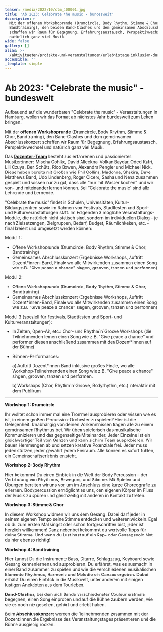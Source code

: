 ```yaml
---
teaser: /media/2022/10/ctm_100001.jpg
title: 'Ab 2023: Celebrate the music - bundesweit'
description: >-
  Mit der offenen Workshoprunde (Drumcircle, Body Rhythm, Stimme & Chor,
  Bandtraining), den beiden Band-Clashes und dem gemeinsamen Abschlusskonzert
  schaffen wir Raum für Begegnung, Erfahrungsaustausch, Perspektivwechsel und
  natürlich ganz viel Musik.
wide: false
gallery: []
alias: >-
  /aktivitaeten/projekte-und-veranstaltungen/erlebnistage-inklusion-durch-musik/ab-2023-celebrate-the-music-bundesweit
accessible: ''
_template: simple
---
```


# Ab 2023: "Celebrate the music" - bundesweit

Aufbauend auf die wunderbaren "Celebrate the music" - Veranstaltungen in Hamburg, wollen wir das Format ab nächstes Jahr bundesweit zum Leben bringen.

Mit der **offenen Workshoprunde** (Drumcircle, Body Rhythm, Stimme & Chor, Bandtraining), den Band-Clashes und dem gemeinsamen Abschlusskonzert schaffen wir Raum für Begegnung, Erfahrungsaustausch, Perspektivwechsel und natürlich ganz viel Musik.

Das [**Dozenten-Team**](https://www.grenzensindrelativ.de/aktivitaeten/projekte-und-veranstaltungen/celebrate-the-music/dozenten-team-workshops) besteht aus erfahrenen und passionierten Musiker:innen: Mischa Gohlke, David Alleckna, Volkan Baydar, Oded Kafri, Lili Czuya, Ben Schütz, Rico Bowen, Alexandra Pengler und Michael Nick. Diese haben bereits mit Größen wie Phil Collins, Madonna, Shakira, Dave Matthews Band, Udo Lindenberg, Roger Cicero, Sasha und Nena zusammen gespielt und wissen nur zu gut, dass alle “nur mit Wasser kochen” und wir von- und miteinander lernen können. Bei “Celebrate the music” sind alle Lehrende und Lernende.

<video-gallery class="wide" name="celebrate-the-music"></video-gallery>

"Celebrate the music" findet in Schulen, Universitäten, Kultur- Bildungszentren sowie im Rahmen von Festivals, Stadtfesten und Sport- und Kulturveranstaltungen statt. Im Folgenden 3 mögliche Veranstaltungs-Module, die natürlich nicht statisch sind, sondern im individuellen Dialog - je nach Zielsetzungen, Zielgruppen, Bedarf, Budget, Räumlichkeiten, etc. - final kreiert und umgesetzt werden können:

Modul 1:

* Offene Workshoprunde (Drumcircle, Body Rhythm, Stimme & Chor, Bandtraining)
* Gemeinsames Abschlusskonzert (Ergebnisse Workshops, Auftritt Dozent*innen-Band, Finale wo alle Mitwirkenden zusammen einen Song wie z.B. "Give peace a chance" singen, grooven, tanzen und performen)

Modul 2:

* Offene Workshoprunde (Drumcircle, Body Rhythm, Stimme & Chor, Bandtraining)
* Gemeinsames Abschlusskonzert (Ergebnisse Workshops, Auftritt Dozent*innen-Band, Finale wo alle Mitwirkenden zusammen einen Song wie z.B. "Give peace a chance" singen, grooven, tanzen und performen)

Modul 3 (speziell für Festivals, Stadtfesten und Sport- und Kulturveranstaltungen):

* In Zelten, Open-Air, etc.: Chor- und Rhythm´n´Groove Workshops (die Teilnehmenden lernen einen Song wie z.B. "Give peace a chance" und performen diesen anschließend zusammen mit den Dozent*innen auf der Bühne)
* Bühnen-Performances:

  a) Auftritt Dozent*innen Band inklusive großes Finale, wo alle Workshop-Teilnehmenden einen Song wie z.B. "Give peace a chance" singen, grooven, tanzen und performen.

  b) Workshops (Chor, Rhythm´n´Groove, Bodyrhythm, etc.) interaktiv mit dem Publikum

***

**Workshop 1: Drumcircle**

Ihr wolltet schon immer mal eine Trommel ausprobieren oder wissen wie es ist, in einem großen Percussion-Orchester zu spielen? Hier ist die Gelegenheit. Unabhängig von deinen Vorkenntnissen tragen alle zu einem gemeinsamen Rhythmus bei. Wir üben spielerisch das musikalische Kommunizieren und das gegenseitige Miteinander. Jeder Einzelne ist ein gleichwertiger Teil vom Ganzen und kann sich im Team ausprobieren. Wir bauen Hemmungen ab und setzen kreative Potenziale frei. Jeder muss jeden stützen, jeder gewährt jedem Freiraum. Alle können es sofort fühlen, ein Gemeinschaftserlebnis entsteht.

**Workshop 2: Body Rhythm**

Hier bekommst Du einen Einblick in die Welt der Body Percussion – der Verbindung von Rhythmus, Bewegung und Stimme. Mit Spielen und Übungen bereiten wir uns vor, um im Anschluss eine kurze Choreografie zu erlernen. Bodypercussion ermöglicht es uns, den eigenen Körper im Fluss der Musik zu spüren und gleichzeitig mit anderen in Kontakt zu treten.

**Workshop 3: Stimme & Chor**

In diesem Workshop widmen wir uns dem Gesang. Dabei darf jeder in seinem eigenen Tempo seine Stimme entdecken und weiterentwickeln. Egal ob du zum ersten Mal singst oder schon fortgeschritten bist, jeder ist herzlich willkommen! Ganz nebenbei bekommst du wertvolle Tipps für deine Stimme. Und wenn du Lust hast auf ein Rap- oder Gesangssolo bist du hier ebenso richtig!

**Workshop 4: Bandtraining**

Hier kannst Du die Instrumente Bass, Gitarre, Schlagzeug, Keyboard sowie Gesang kennenlernen und ausprobieren. Du erfährst, was es ausmacht in einer Band zusammen zu spielen und wie die verschiedenen musikalischen Elemente Rhythmus, Harmonie und Melodie ein Ganzes ergeben. Dabei erhälst Du einen Einblick in die Musikwelt, unter anderem mit einigen lustigen Anekdoten aus dem Tourleben.

**Band-Clashes**, bei dem sich Bands verschiedenster Couleur erstmals begegnen, einen Song einproben und auf die Bühne zaubern werden, wie sie es noch nie gesehen, gehört und erlebt haben.

Beim **Abschlusskonzert** werden die Teilnehmenden zusammen mit den Dozent:innen die Ergebnisse des Veranstaltungstages präsentieren und die Bühne ausgiebig rocken.
